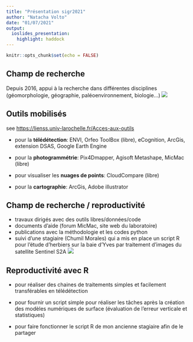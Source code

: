 ```yaml
---
title: "Présentation sigr2021"
author: "Natacha Volto"
date: "01/07/2021"
output: 
  ioslides_presentation: 
    highlight: haddock
---
```


```r
knitr::opts_chunk$set(echo = FALSE)
```
## Champ de recherche 
Depuis 2016, appui à la recherche dans différentes disciplines (géomorphologie, géographie, paléoenvironnement, biologie...) 
![](C:\Users\nvolto\Desktop\test_rmarkdown\fig\illu5.jpg)

## Outils mobilisés
see <https://lienss.univ-larochelle.fr/Acces-aux-outils>

- pour la **télédétection**: ENVI, Orfeo ToolBox (libre), eCognition, ArcGis, extension DSAS, Google Earth Engine

- pour la **photogrammétrie**: Pix4Dmapper, Agisoft Metashape, MicMac (libre)
- pour visualiser les **nuages de points**: CloudCompare (libre)
- pour la **cartographie**: ArcGis, Adobe illustrator


## Champ de recherche / reproductivité



- travaux dirigés avec des outils libres/données/code 
- documents d'aide (forum MicMac, site web du laboratoire) 
- publications avec la méthodologie et les codes python
- suivi d'une stagiaire (Chumil Morales) qui a mis en place un script R pour l’étude d'herbiers sur la baie d’Yves par traitement d’images  du satellite Sentinel S2A
![](C:\Users\nvolto\Desktop\test_rmarkdown\fig\illu2.jpg)



## Reproductivité avec R


- pour réaliser des chaines de traitements simples et facilement transférables en télédétection 

- pour fournir un script simple pour réaliser les tâches après la création des modèles numériques de surface (évaluation de l'erreur verticale et statistiques)

- pour faire fonctionner le script R de mon ancienne stagiaire afin de le partager




